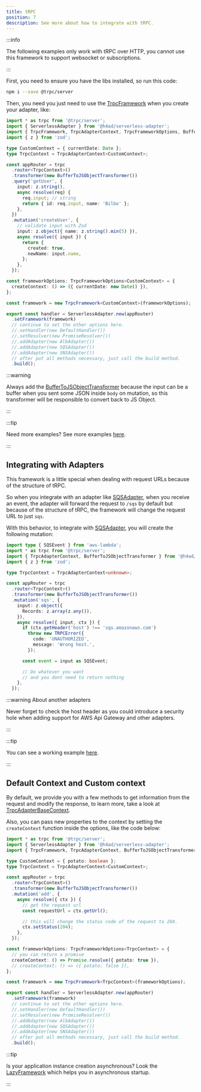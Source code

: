 ---
title: tRPC
position: 7
description: See more about how to integrate with tRPC.
---

:::info

The following examples only work with tRPC over HTTP, you cannot use this framework to support websocket or subscriptions.

:::

First, you need to ensure you have the libs installed, so run this code:

```bash
npm i --save @trpc/server
```

Then, you need you just need to use the [TrpcFramework](../../api/Frameworks/TrpcFramework) when you create your adapter, like:

```ts title="index.ts"
import * as trpc from '@trpc/server';
import { ServerlessAdapter } from '@h4ad/serverless-adapter';
import { TrpcFramework, TrpcAdapterContext, TrpcFrameworkOptions, BufferToJSObjectTransformer } from '@h4ad/serverless-adapter/lib/frameworks/trpc';
import { z } from 'zod';

type CustomContext = { currentDate: Date };
type TrpcContext = TrpcAdapterContext<CustomContext>;

const appRouter = trpc
  .router<TrpcContext>()
  .transformer(new BufferToJSObjectTransformer())
  .query('getUser', {
    input: z.string(),
    async resolve(req) {
      req.input; // string
      return { id: req.input, name: 'Bilbo' };
    },
  })
  .mutation('createUser', {
    // validate input with Zod
    input: z.object({ name: z.string().min(5) }),
    async resolve({ input }) {
      return {
        created: true,
        newName: input.name,
      };
    },
  });

const frameworkOptions: TrpcFrameworkOptions<CustomContext> = {
  createContext: () => ({ currentDate: new Date() }),
};

const framework = new TrpcFramework<CustomContext>(frameworkOptions);

export const handler = ServerlessAdapter.new(appRouter)
  .setFramework(framework)
  // continue to set the other options here.
  //.setHandler(new DefaultHandler())
  //.setResolver(new PromiseResolver())
  //.addAdapter(new AlbAdapter())
  //.addAdapter(new SQSAdapter())
  //.addAdapter(new SNSAdapter())
  // after put all methods necessary, just call the build method.
  .build();
```

:::warning

Always add the [BufferToJSObjectTransformer](../../api/Frameworks/TrpcFramework/BufferToJSObjectTransformer) because the input can be a buffer
when you sent some JSON inside `body` on mutation, so this transformer will be responsible to convert back to JS Object.

:::

:::tip

Need more examples? See more examples [here](https://github.com/H4ad/serverless-adapter-examples#trpc).

:::

## Integrating with Adapters

This framework is a little special when dealing with request URLs because of the structure of tRPC.

So when you integrate with an adapter like [SQSAdapter](../../adapters/aws/sqs), when you receive an event, the adapter will forward the request to `/sqs` by default
but because of the structure of tRPC, the framework will change the request URL to just `sqs`.

With this behavior, to integrate with [SQSAdapter](../../adapters/aws/sqs), you will create the following mutation:

```typescript title="index.ts"
import type { SQSEvent } from 'aws-lambda';
import * as trpc from '@trpc/server';
import { TrpcAdapterContext, BufferToJSObjectTransformer } from '@h4ad/serverless-adapter/lib/frameworks/trpc';
import { z } from 'zod';

type TrpcContext = TrpcAdapterContext<unknown>;

const appRouter = trpc
  .router<TrpcContext>()
  .transformer(new BufferToJSObjectTransformer())
  .mutation('sqs', {
    input: z.object({
      Records: z.array(z.any()),
    }),
    async resolve({ input, ctx }) {
      if (ctx.getHeader('host') !== 'sqs.amazonaws.com')
        throw new TRPCError({
          code: 'UNAUTHORIZED',
          message: 'Wrong host.',
        });

      const event = input as SQSEvent;

      // Do whatever you want
      // and you dont need to return nothing
    },
  });
```

:::warning About another adapters

Never forget to check the host header as you could introduce a security hole when adding support for AWS Api Gateway and other adapters.

:::

:::tip

You can see a working example [here](https://github.com/H4ad/serverless-adapter-examples/tree/master/src/trpc/aws/api-gateway-v2-and-sqs.entry.ts).

:::

## Default Context and Custom context

By default, we provide you with a few methods to get information from the request and modify the response,
to learn more, take a look at [TrpcAdapterBaseContext](../../api/Frameworks/TrpcFramework/TrpcAdapterBaseContext).

Also, you can pass new properties to the context by setting the `createContext` function inside the options,
like the code below:

```typescript title="index.ts"
import * as trpc from '@trpc/server';
import { ServerlessAdapter } from '@h4ad/serverless-adapter';
import { TrpcFramework, TrpcAdapterContext, BufferToJSObjectTransformer, TrpcFrameworkOptions } from '@h4ad/serverless-adapter/lib/frameworks/trpc';

type CustomContext = { potato: boolean };
type TrpcContext = TrpcAdapterContext<CustomContext>;

const appRouter = trpc
  .router<TrpcContext>()
  .transformer(new BufferToJSObjectTransformer())
  .mutation('add', {
    async resolve({ ctx }) {
      // get the request url
      const requestUrl = ctx.getUrl();

      // this will change the status code of the request to 204.
      ctx.setStatus(204);
    },
  });

const frameworkOptions: TrpcFrameworkOptions<TrpcContext> = {
  // you can return a promise
  createContext: () => Promise.resolve({ potato: true }),
  // createContext: () => ({ potato: false }),
};

const framework = new TrpcFramework<TrpcContext>(frameworkOptions);

export const handler = ServerlessAdapter.new(appRouter)
  .setFramework(framework)
  // continue to set the other options here.
  //.setHandler(new DefaultHandler())
  //.setResolver(new PromiseResolver())
  //.addAdapter(new AlbAdapter())
  //.addAdapter(new SQSAdapter())
  //.addAdapter(new SNSAdapter())
  // after put all methods necessary, just call the build method.
  .build();
```

:::tip

Is your application instance creation asynchronous? Look the [LazyFramework](./lazy) which helps you in asynchronous startup.

:::
